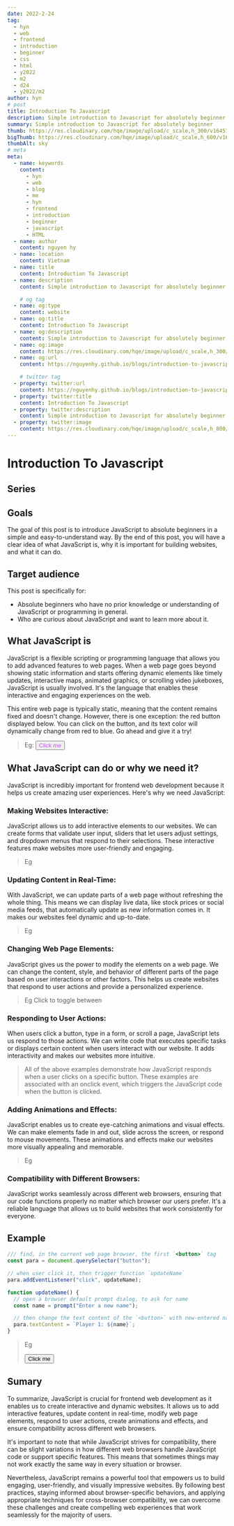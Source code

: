 ```yaml
---
date: 2022-2-24
tag:
  - hyn
  - web
  - frontend
  - introduction
  - beginner
  - css
  - html
  - y2022
  - m2
  - d24
  - y2022/m2
author: hyn
# post
title: Introduction To Javascript
description: Simple introduction to Javascript for absolutely beginner
summary: Simple introduction to Javascript for absolutely beginner
thumb: https://res.cloudinary.com/hqe/image/upload/c_scale,h_300/v1645714015/github-nguyenhy-hp/sky-5.jpg
bigThumb: https://res.cloudinary.com/hqe/image/upload/c_scale,h_600/v1645714015/github-nguyenhy-hp/sky-5.jpg
thumbAlt: sky
# meta
meta:
  - name: keywords
    content:
      - hyn
      - web
      - blog
      - me
      - hyn
      - frontend
      - introduction
      - beginner
      - javascript
      - HTML
  - name: author
    content: nguyen hy
  - name: location
    content: Vietnam
  - name: title
    content: Introduction To Javascript
  - name: description
    content: Simple introduction to Javascript for absolutely beginner

    # og tag
  - name: og:type
    content: website
  - name: og:title
    content: Introduction To Javascript
  - name: og:description
    content: Simple introduction to Javascript for absolutely beginner
  - name: og:image
    content: https://res.cloudinary.com/hqe/image/upload/c_scale,h_300/v1645714015/github-nguyenhy-hp/sky-5.jpg
  - name: og:url
    content: https://nguyenhy.github.io/blogs/introduction-to-javascript/1686525497/

    # twitter tag
  - property: twitter:url
    content: https://nguyenhy.github.io/blogs/introduction-to-javascript/1686525497/
  - property: twitter:title
    content: Introduction To Javascript
  - property: twitter:description
    content: Simple introduction to Javascript for absolutely beginner
  - property: twitter:image
    content: https://res.cloudinary.com/hqe/image/upload/c_scale,h_800/v1641481664/github-nguyenhy-hp/sky-5.jpg
---
```




# Introduction To Javascript

## Series

<SeriesIntroduction highlight="3" />

## Goals
The goal of this post is to introduce JavaScript to absolute beginners in a simple and easy-to-understand way. 
By the end of this post, you will have a clear idea of what JavaScript is, why it is important for building websites, and what it can do.

## Target audience
This post is specifically for:
- Absolute beginners who have no prior knowledge or understanding of JavaScript or programming in general.
- Who are curious about JavaScript and want to learn more about it.

## What JavaScript is
JavaScript is a flexible scripting or programming language that allows you to add advanced features to web pages. 
When a web page goes beyond showing static information and starts offering dynamic elements like timely updates, 
interactive maps, animated graphics, or scrolling video jukeboxes, JavaScript is usually involved. 
It's the language that enables these interactive and engaging experiences on the web.

This entire web page is typically static, meaning that the content remains fixed and doesn't change. 
However, there is one exception: the red button displayed below. You can click on the button, and its text color will dynamically change from red to blue. Go ahead and give it a try!

> Eg: 
> <button style="color: #bf55ec" onclick="this.style.color='white'; this.textContent='Weeeeeee'">Click me</button>

## What JavaScript can do or why we need it?
JavaScript is incredibly important for frontend web development because it helps us create amazing user experiences. Here's why we need JavaScript:

### Making Websites Interactive: 
JavaScript allows us to add interactive elements to our websites. 
We can create forms that validate user input, sliders that let users adjust settings, and dropdown menus that respond to their selections. 
These interactive features make websites more user-friendly and engaging.

> Eg
> <DemoWebsiteInteractive />


### Updating Content in Real-Time: 
With JavaScript, we can update parts of a web page without refreshing the whole thing. 
This means we can display live data, like stock prices or social media feeds, that automatically update as new information comes in. 
It makes our websites feel dynamic and up-to-date.

> Eg
> <DemoUpdateRealtime />


### Changing Web Page Elements: 
JavaScript gives us the power to modify the elements on a web page. 
We can change the content, style, and behavior of different parts of the page based on user interactions or other factors. 
This helps us create websites that respond to user actions and provide a personalized experience.

> Eg
> <DemoChangeElements />
> Click to toggle between 


### Responding to User Actions: 
When users click a button, type in a form, or scroll a page, JavaScript lets us respond to those actions. 
We can write code that executes specific tasks or displays certain content when users interact with our website. 
It adds interactivity and makes our websites more intuitive.

> All of the above examples demonstrate how JavaScript responds when a user clicks on a specific button. 
These examples are associated with an onclick event, which triggers the JavaScript code when the button is clicked.

### Adding Animations and Effects: 
JavaScript enables us to create eye-catching animations and visual effects. 
We can make elements fade in and out, slide across the screen, or respond to mouse movements. 
These animations and effects make our websites more visually appealing and memorable.

> Eg
> <DemoAnimation />

### Compatibility with Different Browsers: 
JavaScript works seamlessly across different web browsers, ensuring that our code functions properly no matter which browser our users prefer. 
It's a reliable language that allows us to build websites that work consistently for everyone.

## Example

``` javascript
/// find, in the current web page browser, the first `<button>` tag 
const para = document.querySelector("button");

// when user click it, then trigger function `updateName`
para.addEventListener("click", updateName);

function updateName() {
  // open a browser default prompt dialog, to ask for name
  const name = prompt("Enter a new name");

  // then change the text content of the `<button>` with new-entered name
  para.textContent = `Player 1: ${name}`;
}
```

> Eg
>
> <button class="border p-1 bg-white/20 rounded-md" onclick="const name = prompt('Enter a name'); this.textContent = `Hi '${name || 'Anonymous'}', welcome to Hytorium blogs`;">Click me</button>

## Sumary
To summarize, JavaScript is crucial for frontend web development as it enables us to create interactive and dynamic websites. 
It allows us to add interactive features, update content in real-time, modify web page elements, respond to user actions, create animations and effects, and ensure compatibility across different web browsers.

It's important to note that while JavaScript strives for compatibility, there can be slight variations in how different web browsers handle JavaScript code or support specific features. 
This means that sometimes things may not work exactly the same way in every situation or browser.

Nevertheless, JavaScript remains a powerful tool that empowers us to build engaging, user-friendly, and visually impressive websites. 
By following best practices, staying informed about browser-specific behaviors, and applying appropriate techniques for cross-browser compatibility, we can overcome these challenges and create compelling web experiences that work seamlessly for the majority of users.